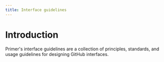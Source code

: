 ```yaml
---
title: Interface guidelines
---
```



# Introduction

Primer's interface guidelines are a collection of principles, standards, and usage guidelines for designing GitHub interfaces.
